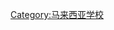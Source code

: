 {{Navbox
| name = 在马来西亚的国际学校
| title = {{flagicon|Malaysia}} 在[[马来西亚]]的国际学校
| listclass = hlist
| state  = {{{state|autocollapse}}}
| above =本列表为未完成列表，只列出著名的国际学校。

| group1 = {{flag|Johor}}
| list1 = 
* [[Crescendo International School]]<!--http://www.crescendo.edu.my/site/pages/113/ Crescendo International School]-->
* {{flagicon|Indonesia}} [[Sekolah Indonesia Johor Bahru]]
* {{flagicon|Japan}} {{tsl|ja|ジョホール日本人学校|柔佛日本人学校}}
* {{tsl|en|Excelsior International School|毅德国际学校}}

| group2 = {{flagicon|Selangor}}{{flagicon|Kuala Lumpur}}{{flagicon|Putrajaya}}<br>[[巴生谷]]
| list2 =
* {{flagicon|France}} {{tsl|en|French School of Kuala Lumpur|吉隆坡法国学校}}
* {{flagicon|India}} [[Global Indian International School, Kuala Lumpur Campus|Global Indian International School]]
* {{flagicon|Indonesia}} {{tsl|en|Sekolah Indonesia Kuala Lumpur|吉隆坡印度尼西亚学校}}
* {{flagicon|Russia}} [[Russian Embassy School in Kuala Lumpur]]
* {{flagicon|United Kingdom}}
** {{tsl|en|Alice Smith School}}
** {{tsl|en|Garden International School}}
* {{tsl|en|Nexus International School Malaysia}}
* {{tsl|en|Mont'Kiara International School}}
* {{tsl|en|Nilai International School}}
* {{tsl|en|The International School at ParkCity}}
* {{flagicon|Australia}} {{tsl|en|Australian International School, Malaysia|吉隆坡澳大利亚学校}}
* {{flagicon|Germany}} {{tsl|en|German School Kuala Lumpur|吉隆坡德国学校}}
* {{flagicon|Japan}} {{tsl|en|Japanese School of Kuala Lumpur|吉隆坡日本人学校}}
* {{flagicon|Taiwan}} [[吉隆坡臺灣學校]]
* {{flagicon|United Kingdom}}
** {{tsl|en|British International School of Kuala Lumpur|吉隆坡英国国际学校}}
** {{tsl|en|Elc International School}}
* {{tsl|en|HELP International School}}
* {{tsl|en|International School of Kuala Lumpur|吉隆坡国际学校}}
* {{tsl|en|Kingsley International School}}<!--[http://www.kingsley.edu.my/ Kingsley International School]</ref> [[雪蘭莪]]-->
* [[Victoria International School]]<!--[http://www.victoria.edu.my/ Victoria International School]</ref> [[万津]]，[[雪蘭莪]]-->

| group3 = {{flag|Negeri Sembilan}}
| list3 = 
* {{flagicon|United Kingdom}} {{tsl|en|Kolej Tuanku Ja'afar}}

| group4 = {{flag|Penang}}
| list4 = 
* {{flagicon|Japan}} {{tsl|ja|ペナン日本人学校|槟城日本人学校}}
* {{flagicon|Taiwan}} [[檳吉臺灣學校]]
* {{flagicon|United Kingdom}}
** {{tsl|en|Prince of Wales Island International School}}
** {{tsl|en|St._Christopher%27s International Primary School}}
** {{tsl|en|The International School of Penang (Uplands)}}
* {{flagicon|United States}} {{tsl|en|Dalat International School}}
* {{tsl|en|Tenby Schools Penang|登比国际学校}}
* [[GEMS International School]]

| group5 = {{flag|Perak}}
| list5 = 
* {{tsl|en|Westlake International School}}<!--[http://www.westlakeschool.edu.my/ Westlake International School]-->

| group6 = {{flag|Sabah}}
| list6 = 
* {{flagicon|Indonesia}} [[Sekolah Indonesia Kota Kinabalu]]
* {{flagicon|Japan}} {{tsl|ja|コタキナバル日本人学校|亚庇日本人学校}}
* {{flagicon|United Kingdom}}
** {{tsl|en|Charis International School}}
** [[Kinabalu International School]]
** {{tsl|en|Sayfol International School}}

| group7 = {{flag|Sarawak}}
| list7 = 
* {{tsl|en|Tunku Putra School|东姑布特拉国际学校}}
* {{flagicon|United Kingdom}}
** {{tsl|en|Lodge International School}}
** [[Tenby International School]]
** {{tsl|en|Woodlands International School}}

}}<includeonly>{{main other|
[[Category:马来西亚中学]]}}</includeonly>
<noinclude>
{{collapsible option}}
[[Category:马来西亚学校]]
[[Category:马来西亚国际学校| ]]
</noinclude>